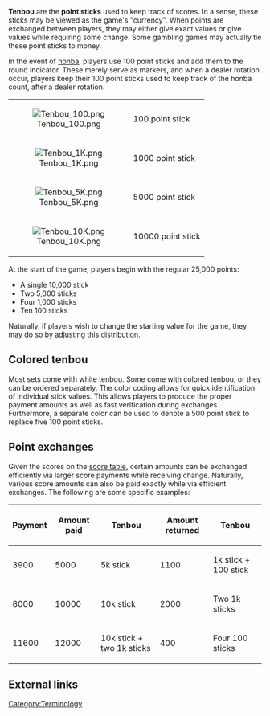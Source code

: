 '''Tenbou''' {{kana|点棒}} are the '''point sticks''' used to keep track of scores.  In a sense, these sticks may be viewed as the game's "currency".  When points are exchanged between players, they may either give exact values or give values while requiring some change.  Some gambling games may actually tie these point sticks to money.

In the event of [[Scoring|honba]], players use 100 point sticks and add them to the round indicator.  These merely serve as markers, and when a dealer rotation occur, players keep their 100 point sticks used to keep track of the honba count, after a dealer rotation.
{| class="wikitable" width="40%" align="right"
|-
| align="center"| [[Image:Tenbou 100.png]] || 100 point stick
|-
| align="center"| [[Image:Tenbou 1K.png]] || 1000 point stick
|-
| align="center"| [[Image:Tenbou 5K.png]] || 5000 point stick
|-
| align="center"| [[Image:Tenbou 10K.png]] || 10000 point stick
|}
At the start of the game, players begin with the regular 25,000 points:
* A single 10,000 stick
* Two 5,000 sticks
* Four 1,000 sticks
* Ten 100 sticks

Naturally, if players wish to change the starting value for the game, they may do so by adjusting this distribution.

==Colored tenbou==
Most sets come with white tenbou.  Some come with colored tenbou, or they can be ordered separately.  The color coding allows for quick identification of individual stick values.  This allows players to produce the proper payment amounts as well as fast verification during exchanges.  Furthermore, a separate color can be used to denote a 500 point stick to replace five 100 point sticks.

==Point exchanges==
Given the scores on the [[score table]], certain amounts can be exchanged efficiently via larger score payments while receiving change.  Naturally, various score amounts can also be paid exactly while via efficient exchanges.  The following are some specific examples:

{| class="wikitable"
|-
! Payment !! Amount paid !! Tenbou !! Amount returned !! Tenbou
|-
| 3900 || 5000 || 5k stick || 1100 || 1k stick + 100 stick
|-
| 8000 || 10000 || 10k stick || 2000 || Two 1k sticks
|-
| 11600 || 12000 || 10k stick + two 1k sticks || 400 || Four 100 sticks
|}

==External links==
{{jpwiki|点棒}}

[[Category:Terminology]]